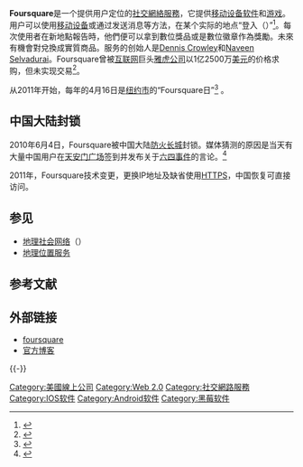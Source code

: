{{noteTA|G1=IT}}
{{Infobox website
| company_name         = Foursquare
| company_logo         = Foursquare logo.svg
| logo_size            = 300px
| company_type         = [[私人公司|私人公司]]
| founder              = [[Dennis_Crowley|Dennis Crowley]] <br /> [[Naveen_Selvadurai|Naveen Selvadurai]]
| location_city        = [[纽约|纽约]]
| location_country     = [[美国|美国]]
| num_employees        = 70<ref name="crunchbase">{{cite web |url=http://www.crunchbase.com/company/foursquare |title=Foursquare, CrunchBase Profile |work=[[CrunchBase|CrunchBase]] |accessdate=2011-08-13 |archive-date=2011-08-11 |archive-url=https://web.archive.org/web/20110811114646/http://www.crunchbase.com/company/foursquare |dead-url=no }}</ref>
| url                  = [http://foursquare.com http://foursquare.com]
| registration         = 需要
| launch_date          = {{Start date and age|2009|3|11}}
| current_status       = 正常运作
| language             = [[英语|英语]]
| advertising          = 否
| alexa                = 594<ref name="alexa">{{cite web |url=http://www.alexa.com/siteinfo/foursquare.com |title=Foursquare.com Site Info |work=[[Alexa_Internet|Alexa]] |accessdate=2011-08-13 |archive-date=2012-06-18 |archive-url=https://web.archive.org/web/20120618095036/http://www.alexa.com/siteinfo/foursquare.com |dead-url=no }}</ref>
| website_type         = [[社会化网络|社会化网络]]，[[地理位置服务|地理位置服务]]
}}

'''Foursquare'''是一个提供用户定位的[[社交網絡服務|社交網絡服務]]，它提供[[移动设备|移动设备]][[软件|软件]]和[[电脑游戏|游戏]]。用户可以使用[[移动设备|移动设备]]或通过发送消息等方法，在某个实际的地点“登入（{{lang|en|check-in}}）”<ref>{{cite web | language =  | publisher = 华盛顿邮报 | title = SXSW: Foursquare Scores Despite Its Flaws | url = http://www.washingtonpost.com/wp-dyn/content/article/2009/03/18/AR2009031802819.html | author =  | date =  | accessdate =  | archive-date = 2017-11-06 | archive-url = https://web.archive.org/web/20171106083357/http://www.washingtonpost.com/wp-dyn/content/article/2009/03/18/AR2009031802819.html | dead-url = no }}</ref>。每次使用者在新地點報告時，他們便可以拿到數位獎品或是數位徽章作為獎勵。未來有機會對兌換成實質商品。服务的创始人是[[Dennis_Crowley|Dennis Crowley]]和[[Naveen_Selvadurai|Naveen Selvadurai]]。Foursquare曾被[[互联网|互联网]]巨头[[雅虎公司|雅虎公司]]以1亿2500万[[美国美元|美元]]的价格求购，但未实现交易<ref>{{cite news
| url = http://latimesblogs.latimes.com/technology/2010/04/foursquare-tops-silicon-valleys-most-wanted-list.html
| title = Foursquare tops Silicon Valley's most-wanted list
| author = Jessica Guynn
| publisher = LA Times
| date = 2010-04-19
| accessdate = 2010-04-19
| archive-date = 2010-04-20
| archive-url = https://web.archive.org/web/20100420101828/http://latimesblogs.latimes.com/technology/2010/04/foursquare-tops-silicon-valleys-most-wanted-list.html
| dead-url = no
}}</ref>。

从2011年开始，每年的4月16日是[[纽约市|纽约市]]的“Foursquare日”<ref>{{cite news|title=纽约市长宣布4月16日为“Foursquare日”|url=http://tech.sina.com.cn/i/2011-04-15/03585408183.shtml|accessdate=2011-04-15|newspaper=新浪科技|date=2011年4月15日|archive-date=2011-04-20|archive-url=https://web.archive.org/web/20110420002029/http://tech.sina.com.cn/i/2011-04-15/03585408183.shtml|dead-url=no}}</ref> 。

== 中国大陆封锁 ==
2010年6月4日，Foursquare被中国大陆[[防火长城|防火长城]]封锁。媒体猜测的原因是当天有大量中国用户在[[天安门广场|天安门广场]]签到并发布关于[[六四事件|六四事件]]的言论。<ref>{{cite web |url=http://news.cnet.com/8301-13577_3-20006814-36.html |title=China's Foursquare block tied to Tiananmen Square |publisher=CNET News |date=2010-06-04 |accessdate=2010-11-15 |archive-date=2010-06-05 |archive-url=https://web.archive.org/web/20100605134518/http://news.cnet.com/8301-13577_3-20006814-36.html |dead-url=no }}</ref>

2011年，Foursquare技术变更，更换IP地址及缺省使用[[HTTPS|HTTPS]]，中国恢复可直接访问。

== 参见 ==
* [[地理社会网络|地理社会网络]]（{{lang|en|{{link-en|Geosocial Networking|Geosocial Networking}}}}）
* [[地理位置服务|地理位置服务]]

== 参考文献 ==
{{Reflist|30em}}

== 外部链接 ==
* [https://foursquare.com/ foursquare]{{Wayback|url=https://foursquare.com/ |date=20110707143746 }}
* [http://blog.foursquare.com 官方博客]{{Wayback|url=http://blog.foursquare.com/ |date=20180817045433 }}

{{-}}
{{Online social networking}}

[[Category:美國線上公司|Category:美國線上公司]]
[[Category:Web_2.0|Category:Web 2.0]]
[[Category:社交網路服務|Category:社交網路服務]]
[[Category:IOS软件|Category:IOS软件]]
[[Category:Android软件|Category:Android软件]]
[[Category:黑莓软件|Category:黑莓软件]]